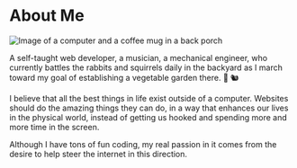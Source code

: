 # About Me

![Image of a computer and a coffee mug in a back porch](/img/about.jpg)

A self-taught web developer, a musician, a mechanical engineer, who currently battles the rabbits and squirrels daily in the backyard as I march toward my goal of establishing a vegetable garden there. 🌱 🐿

I believe that all the best things in life exist outside of a computer. Websites should do the amazing things they can do, in a way that enhances our lives in the physical world, instead of getting us hooked and spending more and more time in the screen. 

Although I have tons of fun coding, my real passion in it comes from the desire to help steer the internet in this direction.

